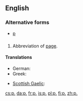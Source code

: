 {{also|Appendix:Variations of "p"}}
==English==

===Alternative forms===
* [[p]]

==={{abbreviation}}===
{{en-noun|pp.}}

# Abbreviation of [[page]].

====Translations====
{{trans-top|page}}
* German: {{t+|de|Seite|f|alt=S.}}
* Greek: {{t-|el|σ.|tr=s.|sc=Grek}}
{{trans-mid}}
* [[Scottish Gaelic]]: {{t-|gd|td}}
{{trans-bottom}}

[[cs:p.]]
[[da:p.]]
[[fr:p.]]
[[is:p.]]
[[pl:p.]]
[[fi:p.]]
[[zh:p.]]